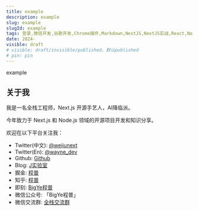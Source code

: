 ```yaml
---
title: example
description: example
slug: example
slugId: example
tags: 登录,微信开发,谷歌开发,Chrome插件,Markdown,NextJS,NextJS实战,React,Node,性能优化,Backend,Docker,Redis,编程工具,CSS技巧,CodingLife
date: 2024-
visible: draft
# visible: draft/invisible/published，默认published
# pin: pin
---
```


example


## 关于我

我是一名全栈工程师，Next.js 开源手艺人，AI降临派。

今年致力于 Next.js 和 Node.js 领域的开源项目开发和知识分享。

欢迎在以下平台关注我：

- Twitter(中文): [@weijunext](https://x.com/weijunext)
- Twitter(En): [@wayne_dev](https://x.com/wayne_dev)
- Github: [Github](https://github.com/weijunext)
- Blog: [J实验室](https://weijunext.com/)
- 掘金: [程普](https://juejin.cn/user/26044008768029)
- 知乎: [程普](https://www.zhihu.com/people/mo-mo-mo-89-12-11)
- 即刻: [BigYe程普](https://m.okjike.com/users/13EF1128-B51B-4D22-8B95-16BB406529F0)
- 微信公众号: 「BigYe程普」
- 微信交流群: [全栈交流群](/make-a-friend)

